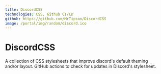 ```yaml
---
title: DiscordCSS
technologies: CSS, Github CI/CD
github: https://github.com/MrTipson/DiscordCSS
image: /portal/img/random/discord.ico
---
```

# DiscordCSS
A collection of CSS stylesheets that improve discord's default theming and/or layout. GitHub actions to check for updates in Discord's stylesheet.